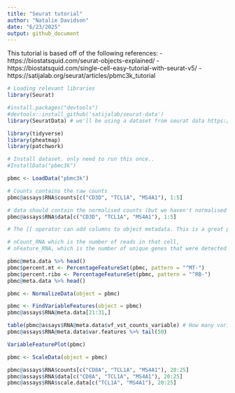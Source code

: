```yaml
---
title: "Seurat tutorial"
author: "Natalie Davidson"
date: "6/23/2025"
output: github_document
---
```


This tutorial is based off of the following references:
- https://biostatsquid.com/seurat-objects-explained/
- https://biostatsquid.com/single-cell-easy-tutorial-with-seurat-v5/
- https://satijalab.org/seurat/articles/pbmc3k_tutorial


```r

# Loading relevant libraries 
library(Seurat)

#install.packages("devtools")
#devtools::install_github('satijalab/seurat-data')
library(SeuratData) # we'll be using a dataset from seurat data https://github.com/satijalab/seurat-data 

library(tidyverse)
library(pheatmap)
library(patchwork)

# Install dataset. only need to run this once..
#InstallData("pbmc3k")

pbmc <- LoadData("pbmc3k")


```


```r

# Counts contains the raw counts
pbmc@assays$RNA$counts[c("CD3D", "TCL1A", "MS4A1"), 1:5]

# data should contain the normalised counts (but we haven't normalised yet!)
pbmc@assays$RNA$data[c("CD3D", "TCL1A", "MS4A1"), 1:5]


```


```r

# The [[ operator can add columns to object metadata. This is a great place to stash QC stats

# nCount_RNA which is the number of reads in that cell,
# nFeature_RNA, which is the number of unique genes that were detected in that cell.

pbmc@meta.data %>% head()
pbmc$percent.mt <- PercentageFeatureSet(pbmc, pattern = "^MT-")
pbmc$percent.ribo <- PercentageFeatureSet(pbmc, pattern = "^RB-")
pbmc@meta.data %>% head()


```


```r

pbmc <- NormalizeData(object = pbmc)


```


```r

pbmc <- FindVariableFeatures(object = pbmc)
pbmc@assays$RNA@meta.data[21:31,]

```

```r

table(pbmc@assays$RNA@meta.data$vf_vst_counts_variable) # How many variable genes? This can be changed in FindVariableFeatures()
pbmc@assays$RNA@meta.data$var.features %>% tail(50)

```

```r

VariableFeaturePlot(pbmc) 

```


```r

pbmc <- ScaleData(object = pbmc)
```


```r

pbmc@assays$RNA$counts[c("CD8A", "TCL1A", "MS4A1"), 20:25]
pbmc@assays$RNA$data[c("CD8A", "TCL1A", "MS4A1"), 20:25]
pbmc@assays$RNA$scale.data[c("TCL1A", "MS4A1"), 20:25]

```
